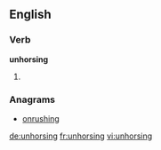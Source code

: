 ==English==

===Verb===
'''unhorsing'''

# {{present participle of|unhorse}}

===Anagrams===
* [[onrushing#English|onrushing]]

[[de:unhorsing]]
[[fr:unhorsing]]
[[vi:unhorsing]]